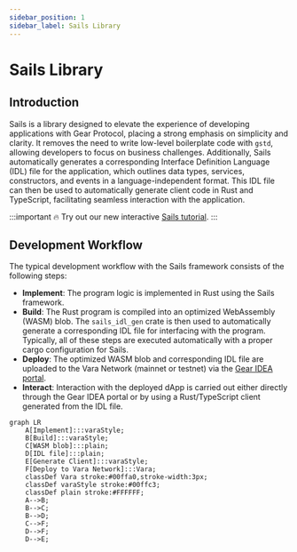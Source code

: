 ```yaml
---
sidebar_position: 1
sidebar_label: Sails Library
---
```


# Sails Library

## Introduction

Sails is a library designed to elevate the experience of developing applications with Gear Protocol,
placing a strong emphasis on simplicity and clarity. It removes the need to write low-level boilerplate code with `gstd`,
allowing developers to focus on business challenges. Additionally, Sails automatically generates a corresponding Interface Definition Language (IDL)
file for the application, which outlines data types, services, constructors, and events in a language-independent format.
This IDL file can then be used to automatically generate client code in Rust and TypeScript, facilitating seamless interaction with the application.

:::important
🔥 Try out our new interactive [Sails tutorial](https://sails-tutorials.vara.network/hello-world/hello-world).
:::

## Development Workflow

The typical development workflow with the Sails framework consists of the following steps:

- **Implement**: The program logic is implemented in Rust using the Sails framework.
- **Build**: The Rust program is compiled into an optimized WebAssembly (WASM) blob. The `sails_idl_gen` crate is then used to automatically generate a corresponding IDL file for interfacing with the program. Typically, all of these steps are executed automatically with a proper cargo configuration for Sails.
- **Deploy**: The optimized WASM blob and corresponding IDL file are uploaded to the Vara Network (mainnet or testnet) via the [Gear IDEA portal](https://idea.gear-tech.io/).
- **Interact**: Interaction with the deployed dApp is carried out either directly through the Gear IDEA portal or by using a Rust/TypeScript client generated from the IDL file.

```mermaid
graph LR
    A[Implement]:::varaStyle;
    B[Build]:::varaStyle;
    C[WASM blob]:::plain;
    D[IDL file]:::plain;
    E[Generate Client]:::varaStyle;
    F[Deploy to Vara Network]:::Vara;
    classDef Vara stroke:#00ffa0,stroke-width:3px;
    classDef varaStyle stroke:#00ffc3;
    classDef plain stroke:#FFFFFF;
    A-->B;
    B-->C;
    B-->D;
    C-->F;
    D-->F;
    D-->E;
```
